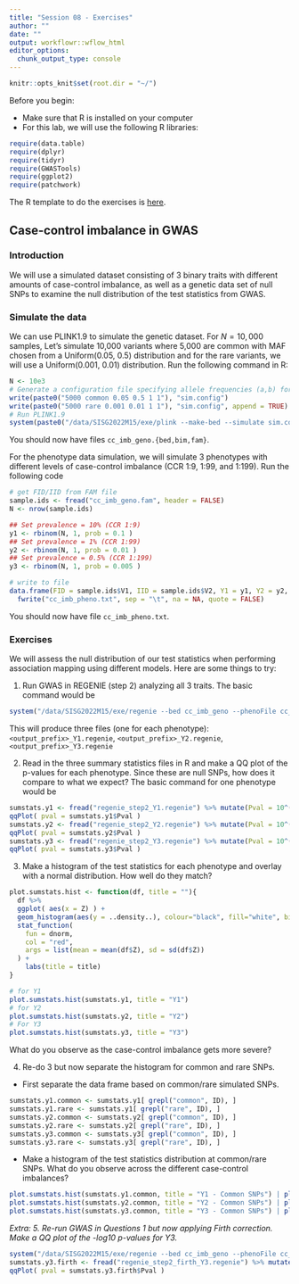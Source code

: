 ```yaml
---
title: "Session 08 - Exercises"
author: ""
date: ""
output: workflowr::wflow_html
editor_options:
  chunk_output_type: console
---
```

```r
knitr::opts_knit$set(root.dir = "~/")
```

Before you begin:

* Make sure that R is installed on your computer
* For this lab, we will use the following R libraries:
```r
require(data.table)
require(dplyr)
require(tidyr)
require(GWASTools)
require(ggplot2)
require(patchwork)
```

The R template to do the exercises is [here](https://github.com/joellembatchou/SISG2022_Association_Mapping/tree/master/code).

## Case-control imbalance in GWAS

### Introduction
We will use a simulated dataset consisting of 3 binary traits with different amounts of case-control imbalance, as well as a genetic data set of null SNPs to examine the null distribution of the test statistics from GWAS.

### Simulate the data
We can use PLINK1.9 to simulate the genetic dataset. For $N=10,000$ samples, Let's simulate 10,000 variants where 5,000 are common with MAF chosen from a Uniform(0.05, 0.5) distribution and for the rare variants, we will use a Uniform(0.001, 0.01) distribution. Run the following command in R:
```r
N <- 10e3
# Generate a configuration file specifying allele frequencies (a,b) for Uniform(a,b) distribution
write(paste0("5000 common 0.05 0.5 1 1"), "sim.config")
write(paste0("5000 rare 0.001 0.01 1 1"), "sim.config", append = TRUE)
# Run PLINK1.9
system(paste0("/data/SISG2022M15/exe/plink --make-bed --simulate sim.config --simulate-ncases ", N, " --simulate-ncontrols 0 --simulate-prevalence 0.1  --out cc_imb_geno"))
```
You should now have files `cc_imb_geno.{bed,bim,fam}`.

For the phenotype data simulation, we will simulate 3 phenotypes with different levels of case-control imbalance (CCR 1:9, 1:99, and 1:199). Run the following code
```r
# get FID/IID from FAM file
sample.ids <- fread("cc_imb_geno.fam", header = FALSE)
N <- nrow(sample.ids)

## Set prevalence = 10% (CCR 1:9)
y1 <- rbinom(N, 1, prob = 0.1 )
## Set prevalence = 1% (CCR 1:99)
y2 <- rbinom(N, 1, prob = 0.01 )
## Set prevalence = 0.5% (CCR 1:199)
y3 <- rbinom(N, 1, prob = 0.005 )

# write to file
data.frame(FID = sample.ids$V1, IID = sample.ids$V2, Y1 = y1, Y2 = y2, Y3 = y3) %>%
  fwrite("cc_imb_pheno.txt", sep = "\t", na = NA, quote = FALSE)
```
You should now have file `cc_imb_pheno.txt`.

### Exercises
We will assess the null distribution of our test statistics when performing association mapping using different models. Here are some things to try:

1.  Run GWAS in REGENIE (step 2) analyzing all 3 traits. The basic command would be
```r
system("/data/SISG2022M15/exe/regenie --bed cc_imb_geno --phenoFile cc_imb_pheno.txt --step 2 --bsize 400 --bt  --ignore-pred --out regenie_step2")
```
This will produce three files (one for each phenotype): `<output_prefix>_Y1.regenie`, `<output_prefix>_Y2.regenie`, `<output_prefix>_Y3.regenie` 

2. Read in the three summary statistics files in R and make a QQ plot of the p-values for each phenotype. Since these are null SNPs, how does it compare to what we expect? The basic command for one phenotype would be
```r
sumstats.y1 <- fread("regenie_step2_Y1.regenie") %>% mutate(Pval = 10^(-LOG10P), Z = sign(BETA) * sqrt(CHISQ))
qqPlot( pval = sumstats.y1$Pval )
sumstats.y2 <- fread("regenie_step2_Y2.regenie") %>% mutate(Pval = 10^(-LOG10P), Z = sign(BETA) * sqrt(CHISQ))
qqPlot( pval = sumstats.y2$Pval )
sumstats.y3 <- fread("regenie_step2_Y3.regenie") %>% mutate(Pval = 10^(-LOG10P), Z = sign(BETA) * sqrt(CHISQ))
qqPlot( pval = sumstats.y3$Pval )
```

3. Make a histogram of the test statistics for each phenotype and overlay with a normal distribution. How well do they match?
```r
plot.sumstats.hist <- function(df, title = ""){
  df %>%
  ggplot( aes(x = Z) ) +
  geom_histogram(aes(y = ..density..), colour="black", fill="white", bins = 100) +
  stat_function(
    fun = dnorm, 
    col = "red",
    args = list(mean = mean(df$Z), sd = sd(df$Z))
  ) +
    labs(title = title)
}

# for Y1
plot.sumstats.hist(sumstats.y1, title = "Y1")
# for Y2
plot.sumstats.hist(sumstats.y2, title = "Y2")
# For Y3
plot.sumstats.hist(sumstats.y3, title = "Y3")
```

What do you observe as the case-control imbalance gets more severe?

4. Re-do 3 but now separate the histogram for common and rare SNPs. 

* First separate the data frame based on common/rare simulated SNPs.
```r
sumstats.y1.common <- sumstats.y1[ grepl("common", ID), ]
sumstats.y1.rare <- sumstats.y1[ grepl("rare", ID), ]
sumstats.y2.common <- sumstats.y2[ grepl("common", ID), ]
sumstats.y2.rare <- sumstats.y2[ grepl("rare", ID), ]
sumstats.y3.common <- sumstats.y3[ grepl("common", ID), ]
sumstats.y3.rare <- sumstats.y3[ grepl("rare", ID), ]
```

* Make a histogram of the test statistics distribution at common/rare SNPs. What do you observe across the different case-control imbalances?

```r
plot.sumstats.hist(sumstats.y1.common, title = "Y1 - Common SNPs") | plot.sumstats.hist(sumstats.y1.rare, title = "Y1 - Rare SNPs") 
plot.sumstats.hist(sumstats.y2.common, title = "Y2 - Common SNPs") | plot.sumstats.hist(sumstats.y2.rare, title = "Y2 - Rare SNPs") 
plot.sumstats.hist(sumstats.y3.common, title = "Y3 - Common SNPs") | plot.sumstats.hist(sumstats.y3.rare, title = "Y3 - Rare SNPs") 
```

*Extra: 5. Re-run GWAS in Questions 1 but now applying Firth correction. Make a QQ plot of the -log10 p-values for Y3.*
```r
system("/data/SISG2022M15/exe/regenie --bed cc_imb_geno --phenoFile cc_imb_pheno.txt --step 2 --bsize 400 --bt  --ignore-pred --firth --out regenie_step2_firth")
sumstats.y3.firth <- fread("regenie_step2_firth_Y3.regenie") %>% mutate(Pval = 10^(-LOG10P), Z = sign(BETA) * sqrt(CHISQ))
qqPlot( pval = sumstats.y3.firth$Pval )
```
